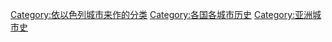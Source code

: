 [[Category:依以色列城市来作的分类|Category:依以色列城市来作的分类]]
[[Category:各国各城市历史|Category:各国各城市历史]]
[[Category:亚洲城市史|Category:亚洲城市史]]